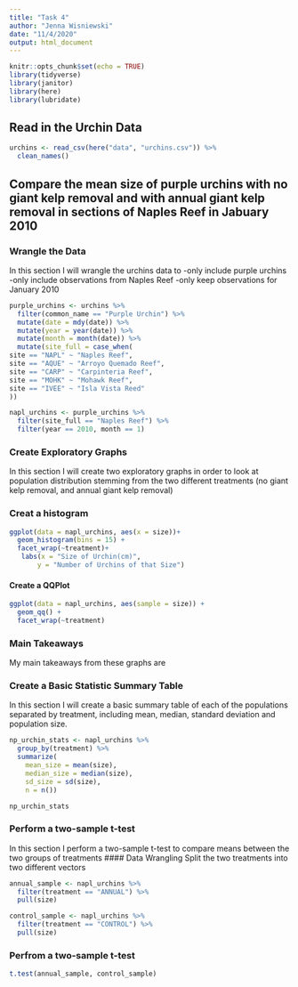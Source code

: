 ```yaml
---
title: "Task 4"
author: "Jenna Wisniewski"
date: "11/4/2020"
output: html_document
---
```


```r
knitr::opts_chunk$set(echo = TRUE)
library(tidyverse)
library(janitor)
library(here)
library(lubridate)
```

## Read in the Urchin Data
```r
urchins <- read_csv(here("data", "urchins.csv")) %>% 
  clean_names()
```

## Compare the mean size of purple urchins with no giant kelp removal and with annual giant kelp removal in sections of Naples Reef in Jabuary 2010

### Wrangle the Data
In this section I will wrangle the urchins data to 
-only include purple urchins
-only include observations from Naples Reef
-only keep observations for January 2010

```r
purple_urchins <- urchins %>% 
  filter(common_name == "Purple Urchin") %>% 
  mutate(date = mdy(date)) %>% 
  mutate(year = year(date)) %>% 
  mutate(month = month(date)) %>% 
  mutate(site_full = case_when(
site == "NAPL" ~ "Naples Reef",
site == "AQUE" ~ "Arroyo Quemado Reef",
site == "CARP" ~ "Carpinteria Reef",
site == "MOHK" ~ "Mohawk Reef",
site == "IVEE" ~ "Isla Vista Reed"
))

napl_urchins <- purple_urchins %>% 
  filter(site_full == "Naples Reef") %>% 
  filter(year == 2010, month == 1)

```

### Create Exploratory Graphs
In this section I will create two exploratory graphs in order to look at population distribution stemming from the two different treatments (no giant kelp removal, and annual giant kelp removal)

### Creat a histogram
```r
ggplot(data = napl_urchins, aes(x = size))+
  geom_histogram(bins = 15) +
  facet_wrap(~treatment)+
   labs(x = "Size of Urchin(cm)", 
       y = "Number of Urchins of that Size")
```
#### Create a QQPlot


```r
ggplot(data = napl_urchins, aes(sample = size)) +
  geom_qq() +
  facet_wrap(~treatment)
```
### Main Takeaways
My main takeaways from these graphs are

### Create a Basic Statistic Summary Table 
In this section I will create a basic summary table of each of the populations separated by treatment, including mean, median, standard deviation and population size. 
```r
np_urchin_stats <- napl_urchins %>% 
  group_by(treatment) %>% 
  summarize(
    mean_size = mean(size),
    median_size = median(size),
    sd_size = sd(size),
    n = n())

np_urchin_stats
```

### Perform a two-sample t-test
In this section I perform a two-sample t-test to compare means between the two groups of treatments
#### Data Wrangling
Split the two treatments into two different vectors
```r

annual_sample <- napl_urchins %>% 
  filter(treatment == "ANNUAL") %>% 
  pull(size)

control_sample <- napl_urchins %>% 
  filter(treatment == "CONTROL") %>% 
  pull(size)
```
### Perfrom a two-sample t-test
```r
t.test(annual_sample, control_sample)
```


